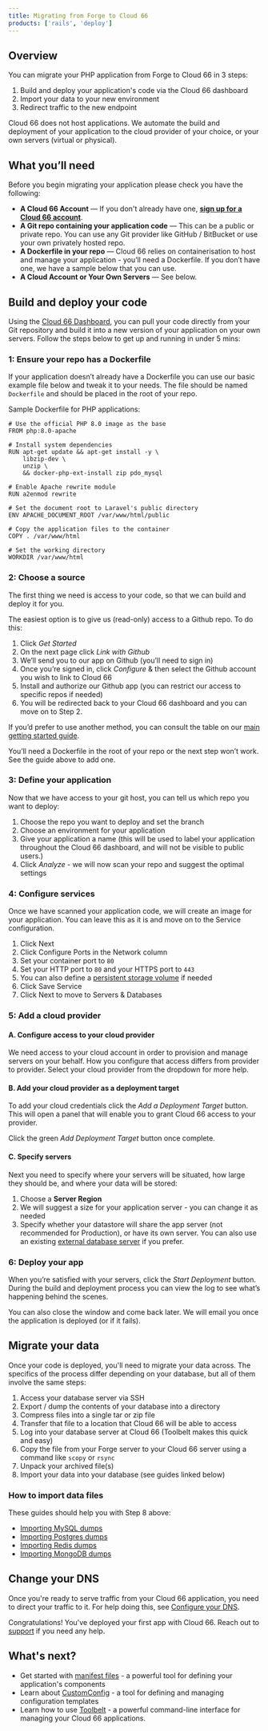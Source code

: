 ```yaml
---
title: Migrating from Forge to Cloud 66
products: ['rails', 'deploy']
---
```




## Overview

You can migrate your PHP application from Forge to Cloud 66 in 3 steps:

1. Build and deploy your application's code via the Cloud 66 dashboard
2. Import your data to your new environment
3. Redirect traffic to the new endpoint

<Callout type="info" title="Cloud 66 does not host apps">
Cloud 66 does not host applications. We automate the build and deployment of your application to the cloud provider of your choice, or your own servers (virtual or physical).
</Callout>


## What you’ll need

Before you begin migrating your application please check you have the following:

- **A Cloud 66 Account** — If you don't already have one, **[sign up for a Cloud 66 account](https://app.cloud66.com/users/sign_up)**.
- **A Git repo containing your application code** — This can be a public or private repo. You can use any Git provider like GitHub / BitBucket or use your own privately hosted repo.
- **A Dockerfile in your repo** — Cloud 66 relies on containerisation to host and manage your application - you’ll need a Dockerfile. If you don’t have one, we have a sample below that you can use.
- **A Cloud Account or Your Own Servers** — See below.

## Build and deploy your code

Using the [Cloud 66 Dashboard](https://app.cloud66.com/dashboard), you can pull your code directly from your Git repository and build it into a new version of your application on your own servers. Follow the steps below to get up and running in under 5 mins: 

### 1: Ensure your repo has a Dockerfile

If your application doesn’t already have a Dockerfile you can use our basic example file below and tweak it to your needs. The file should be named `Dockerfile`  and should be placed in the root of your repo. 

Sample Dockerfile for PHP applications:

```docker
# Use the official PHP 8.0 image as the base
FROM php:8.0-apache

# Install system dependencies
RUN apt-get update && apt-get install -y \
    libzip-dev \
    unzip \
    && docker-php-ext-install zip pdo_mysql

# Enable Apache rewrite module
RUN a2enmod rewrite

# Set the document root to Laravel's public directory
ENV APACHE_DOCUMENT_ROOT /var/www/html/public

# Copy the application files to the container
COPY . /var/www/html

# Set the working directory
WORKDIR /var/www/html

```

### 2: Choose a source

The first thing we need is access to your code, so that we can build and deploy it for you. 

The easiest option is to give us (read-only) access to a Github repo. To do this:

1. Click *Get Started*
2. On the next page click *Link with Github*
3. We’ll send you to our app on Github (you’ll need to sign in)
4. Once you’re signed in, click *Configure* & then select the Github account you wish to link to Cloud 66
5. Install and authorize our Github app (you can restrict our access to specific repos if needed)
6. You will be redirected back to your Cloud 66 dashboard and you can move on to Step 2.

If you’d prefer to use another method, you can consult the table on our [main getting started guide](/docs/getting-started/deploy-your-first-app#step-1-choose-a-source). 

<Callout type="info" title="Do you have a Dockerfile?">
You’ll need a Dockerfile in the root of your repo or the next step won’t work. See the guide above to add one.
</Callout>

### 3: Define your application

Now that we have access to your git host, you can tell us which repo you want to deploy:

1. Choose the repo you want to deploy and set the branch
2. Choose an environment for your application
3. Give your application a name (this will be used to label your application throughout the Cloud 66 dashboard, and will not be visible to public users.)
4. Click *Analyze* - we will now scan your repo and suggest the optimal settings

### 4: Configure services

Once we have scanned your application code, we will create an image for your application. You can leave this as it is and move on to the Service configuration. 

1. Click Next
2. Click Configure Ports in the Network column 
3. Set your container port to `80`
4. Set your HTTP port to `80` and your HTTPS port to `443`
5. You can also define a [persistent storage volume](/docs/build-and-config/service-storage) if needed
6. Click Save Service
7. Click Next to move to Servers & Databases

### 5: Add a cloud provider

#### A. Configure access to your cloud provider

We need access to your cloud account in order to provision and manage servers on your behalf. How you configure that access differs from provider to provider. Select your cloud provider from the dropdown for more help.

<CloudProviderOrOwnServerTabsPartial />

#### B. Add your cloud provider as a deployment target

To add your cloud credentials click the *Add a Deployment Target* button. This will open a panel that will enable you to grant Cloud 66 access to your provider.

Click the green *Add Deployment Target* button once complete.

#### C. Specify servers

Next you need to specify where your servers will be situated, how large they should be, and where your data will be stored:

1. Choose a **Server Region**
2. We will suggest a size for your application server - you can change it as needed
3. Specify whether your datastore will share the app server (not recommended for Production), or have its own server. You can also use an existing [external database server](/docs/databases/database-management#no-database-external) if you prefer.

### 6: Deploy your app

When you’re satisfied with your servers, click the *Start Deployment* button. During the build and deployment process you can view the log to see what’s happening behind the scenes.

You can also close the window and come back later. We will email you once the application is deployed (or if it fails).

## Migrate your data

Once your code is deployed, you'll need to migrate your data across. The specifics of the process differ depending on your database, but all of them involve the same steps:

1. Access your database server via SSH
2. Export / dump the contents of your database into a directory
3. Compress files into a single tar or zip file
4. Transfer that file to a location that Cloud 66 will be able to access
5. Log into your database server at Cloud 66 (Toolbelt makes this quick and easy)
6. Copy the file from your Forge server to your Cloud 66 server using a command like `scopy` or `rsync` 
7. Unpack your archived file(s)
8. Import your data into your database (see guides linked below)

### How to import data files

These guides should help you with Step 8 above:

- [Importing MySQL dumps](https://www.digitalocean.com/community/tutorials/how-to-import-and-export-databases-in-mysql-or-mariadb#step-2-mdash-importing-a-mysql-or-mariadb-database)
- [Importing Postgres dumps](https://gist.github.com/pierrejoubert73/85b3ce8b52e7f6dbce69e2636f68383f)
- [Importing Redis dumps](https://developer.redis.com/guides/import/)
- [Importing MongoDB dumps](https://www.mongodb.com/docs/database-tools/mongorestore/#syntax)

## Change your DNS

Once you're ready to serve traffic from your Cloud 66 application, you need to direct your traffic to it. For help doing this, see [Configure your DNS](https://help.cloud66.com/docs/networking/configure-dns).

Congratulations! You've deployed your first app with Cloud 66. Reach out to [support](https://app.cloud66.com/support_tickets/new) if you need any help.

## What's next?

* Get started with [manifest files](/docs/manifest/building-a-manifest-file#manifest-tutorial) - a powerful tool for defining your application's components
* Learn about [CustomConfig](/docs/custom-config/custom-config) - a tool for defining and managing configuration templates
* Learn how to use [Toolbelt](/docs/toolbelt/using-cloud66-toolbelt) - a powerful command-line interface for managing your Cloud 66 applications. 
